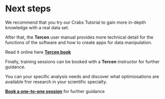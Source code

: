 # Next steps

We recommend that you try our Crabs Tutorial to gain more in-depth knowledge with a real data set. 

After that, the __Tercen__ user manual provides more technical detail for the functions of the software and how to create apps for data manipulation. 

Read it online here [__Tercen book__](https://tercen.github.io/tercen-book/)

Finally, training sessions can be booked with a __Tercen__ instructor for further guidance.

You can your specific analysis needs and discover what optimiosations are available fror research in your scientific specialty.

[__Book a one-to-one session__](https://calendly.com/tercen-demo/tercen-demo) for further guidance  
